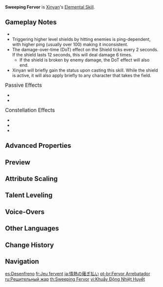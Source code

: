 {{Talent Infobox
|image         = Talent Sweeping Fervor.png
|character     = Xinyan
|type          = Elemental Skill
|info          = Xinyan brandishes her instrument, dealing {{Color|Pyro DMG}} on nearby opponents, forming a shield made out of her audience's passion.<br>The shield's DMG Absorption scales based on Xinyan's DEF and on the number of opponents hit.<ul><li>Hitting 0 – 1 opponents grants Shield Level 1: Ad Lib.</li><li>Hitting 2 opponents grants Shield Level 2: Lead-In.</li><li>Hitting 3 or more opponents grants Shield Level 3: Rave, which will also deal intermittent {{Color|Pyro DMG}} to nearby opponents.</li></ul><br>The shield has the following special properties:<ul><li>When unleashed, it infuses Xinyan with {{Pyro}}.</li><li>It has 250% DMG Absorption effectiveness against {{Color|Pyro DMG}}.</li></ul>
|scale_att1    = DEF
|scale_att2    = ATK
|utility1      = Shield
|utility2      = Pyro Status to Self
|CD            = 18s
|duration      = 12s
|attr1         = Swing DMG
|value1        = 170–360.4%
|attr2         = Shield Level 1 DMG Absorption
|value2        = 104.0–221.1% DEF+501–1,376
|attr3         = Shield Level 2 DMG Absorption
|value3        = 122.4–260.1% DEF+589–1,619
|attr4         = Shield Level 3 DMG Absorption
|value4        = 144.0–306% DEF+693–1,905
|attr5         = DoT
|value5        = 33.6–71.4%
}}
{{Description|Xinyan insists that these pyrotechnics are the apex of performative art, and that they are physical phenomena that have nothing to do with her [[Vision]].}}
'''Sweeping Fervor''' is [[Xinyan]]'s [[Elemental Skill]].

==Gameplay Notes==
* {{Talent Note|particles|initial swing|4}}
* Triggering higher level shields by hitting enemies is ping-dependent, with higher ping (usually over 100) making it inconsistent.
* The damage-over-time (DoT) effect on the Shield ticks every 2 seconds. If the shield lasts 12 seconds, this will deal damage 6 times.
** If the shield is broken by enemy damage, the DoT effect will also end.
* Xinyan will briefly gain the {{Pyro}} status upon casting this skill. While the shield is active, it will also apply {{Pyro}} briefly to any character that takes the field.

;<big>Passive Effects</big>
* {{Talent Note|character=Xinyan|talent=Sweeping Fervor|ascension|1|"The Show Goes On, Even Without An Audience..."|Decreases the number of enemies that Sweeping Fervor must hit to activate Shield Level 2: Lead-In and Shield Level 3: Rave to 1 enemy and 2 enemies, respectively.}}
* {{Talent Note|character=Xinyan|talent=Sweeping Fervor|ascension|2|"...Now That's Rock 'N' Roll!"}}

;<big>Constellation Effects</big>
* {{Talent Note|constellation|2|Impromptu Opening}}
* {{Talent Note|constellation|3|Double-Stop}}
* {{Talent Note|constellation|4|Wildfire Rhythm}}

==Advanced Properties==
{{Advanced Properties
|title   = Swing DMG
|gu      = 1U
|icdtag  = none
|poise   = 200
|impulse = 4
|blunt   = 1

|title2   = DoT
|gu2      = 1U
|icdtag2  = none
|poise2   = 50
|impulse2 = 2

|title3   = Pyro to Self
|gu3      = 1U, 1s
|icdtag3  = none
|poise3   = &mdash;
|impulse3 = &mdash;
}}

==Preview==
{{Preview
|file1    = Sweeping Fervor 2 Preview
|caption1 = Level 2 Shield, with [["The Show Goes On, Even Without An Audience..."|1st Ascension Passive]]

|file2    = Sweeping Fervor Max Preview
|caption2 = Level 3 Shield, with [["The Show Goes On, Even Without An Audience..."|1st Ascension Passive]]
}}
{{clr}}

==Attribute Scaling==
{{Talent Scaling
|talentType=Elemental Skill
|levels=14
|order=swingdmg,shieldlevel1dmgabsorption,shieldlevel2dmgabsorption,shieldlevel3dmgabsorption,dot,shieldduration,cd
|titles=Swing DMG (%),Shield Level 1 DMG Absorption,Shield Level 2 DMG Absorption,Shield Level 3 DMG Absorption,DoT (%),Shield Duration,CD
|swingdmg_1=169.6
|swingdmg_2=182.32
|swingdmg_3=195.04
|swingdmg_4=212
|swingdmg_5=224.72
|swingdmg_6=237.44
|swingdmg_7=254.4
|swingdmg_8=271.36
|swingdmg_9=288.32
|swingdmg_10=305.28
|swingdmg_11=322.24
|swingdmg_12=339.2
|swingdmg_13=360.4
|swingdmg_14=382

|shieldlevel1dmgabsorption_1=104.04% DEF+500.55
|shieldlevel1dmgabsorption_2=111.84% DEF+550.61
|shieldlevel1dmgabsorption_3=119.65% DEF+604.84
|shieldlevel1dmgabsorption_4=130.05% DEF+663.25
|shieldlevel1dmgabsorption_5=137.85% DEF+725.83
|shieldlevel1dmgabsorption_6=145.66% DEF+792.58
|shieldlevel1dmgabsorption_7=156.06% DEF+863.50
|shieldlevel1dmgabsorption_8=166.46% DEF+938.59
|shieldlevel1dmgabsorption_9=176.87% DEF+1,017
|shieldlevel1dmgabsorption_10=187.27% DEF+1,101
|shieldlevel1dmgabsorption_11=197.68% DEF+1,188
|shieldlevel1dmgabsorption_12=208.08% DEF+1,280
|shieldlevel1dmgabsorption_13=221.09% DEF+1,376
|shieldlevel1dmgabsorption_14=234.1% DEF+1,477

|shieldlevel2dmgabsorption_1=122.4% DEF+588.88
|shieldlevel2dmgabsorption_2=131.58% DEF+647.78
|shieldlevel2dmgabsorption_3=140.76% DEF+711.58
|shieldlevel2dmgabsorption_4=153% DEF+780.3
|shieldlevel2dmgabsorption_5=162.18% DEF+853.92
|shieldlevel2dmgabsorption_6=171.36% DEF+932.44
|shieldlevel2dmgabsorption_7=183.6% DEF+1,015
|shieldlevel2dmgabsorption_8=195.84% DEF+1,104
|shieldlevel2dmgabsorption_9=208.08% DEF+1,197
|shieldlevel2dmgabsorption_10=220.32% DEF+1,295
|shieldlevel2dmgabsorption_11=232.56% DEF+1,398
|shieldlevel2dmgabsorption_12=244.8% DEF+1,506
|shieldlevel2dmgabsorption_13=260.1% DEF+1,619
|shieldlevel2dmgabsorption_14=275.4% DEF+1,737

|shieldlevel3dmgabsorption_1=144% DEF+692.8
|shieldlevel3dmgabsorption_2=154.8% DEF+762.09
|shieldlevel3dmgabsorption_3=165.6% DEF+837.16
|shieldlevel3dmgabsorption_4=180% DEF+918
|shieldlevel3dmgabsorption_5=190.8% DEF+1,004
|shieldlevel3dmgabsorption_6=201.6% DEF+1,096
|shieldlevel3dmgabsorption_7=216% DEF+1,195
|shieldlevel3dmgabsorption_8=230.4% DEF+1,299
|shieldlevel3dmgabsorption_9=244.8% DEF+1,408
|shieldlevel3dmgabsorption_10=259.2% DEF+1,524
|shieldlevel3dmgabsorption_11=273.6% DEF+1,645
|shieldlevel3dmgabsorption_12=288% DEF+1,772
|shieldlevel3dmgabsorption_13=306% DEF+1,905
|shieldlevel3dmgabsorption_14=324.0% DEF+2,044

|dot_1=33.6
|dot_2=36.12
|dot_3=38.64
|dot_4=42
|dot_5=44.52
|dot_6=47.04
|dot_7=50.4
|dot_8=53.76
|dot_9=57.12
|dot_10=60.48
|dot_11=63.84
|dot_12=67.2
|dot_13=71.4
|dot_14=75.6

|shieldduration=12s

|cd=18s
}}

==Talent Leveling==
{{Talent Upgrade|Xinyan}}

==Voice-Overs==
{{Talent VO}}

==Other Languages==
{{Other Languages
|en      = Sweeping Fervor
|zhs     = 热情拂扫
|zhs_rm  = Rèqíng Fúsǎo
|zht     = 熱情拂掃
|zht_rm  = Rèqíng Fúsǎo
|zh_tl   = Fervent Whisk
|ja      = 情熱の薙ぎ払い
|ja_rm   = Jounetsu no Nagiharai
|ja_tl   = Passionate Sweep
|ko      = 정열의 연주
|ko_rm   = Jeongyeol-ui Yeonju
|ko_tl   = Performance of Passion
|es      = Desenfreno
|es_tl   = Wildness
|fr      = Jeu fervent
|fr_tl   = Fervent Play
|ru      = Решительный жар
|ru_tl   = Resolute Heat
|th      = Sweeping Fervor
|vi      = Khuấy Động Nhiệt Huyết
|vi_tl   = 
|de      = Schlag in die Saiten
|de_tl   = Hit the Strings
|id      = Sweeping Fervor
|pt      = Fervor Arrebatador
|pt_tl   = 
|tr      = Ver Coşkuyu
|tr_tl   = Hit it
|tr_note = {{tr|Ver Coşkuyu|lit=Give me your enthusiasm}} is a slang phrase for "show me what you got".
|it      = Esecuzione sfrenata
|it_tl   = Unbridled Execution
}}

==Change History==
{{Change History|1.1}}

==Navigation==
{{Talent Navbox|Xinyan}}

[[es:Desenfreno]]
[[fr:Jeu fervent]]
[[ja:情熱の薙ぎ払い]]
[[pt-br:Fervor Arrebatador]]
[[ru:Решительный жар]]
[[th:Sweeping Fervor]]
[[vi:Khuấy Động Nhiệt Huyết]]